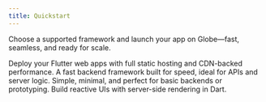 ```yaml
---
title: Quickstart
---
```


Choose a supported framework and launch your app on Globe—fast, seamless, and ready for scale.

<CardGroup>
  <Card title="Flutter Web" href="/frameworks/flutter-web">
    Deploy your Flutter web apps with full static hosting and CDN-backed
    performance.
  </Card>
  <Card title="Dart Frog" href="/frameworks/dart-frog">
    A fast backend framework built for speed, ideal for APIs and server logic.
  </Card>
  <Card title="Dart Shelf" href="/frameworks/shelf-server">
    Simple, minimal, and perfect for basic backends or prototyping.
  </Card>
  <Card title="Jaspr" href="/frameworks/jaspr">
    Build reactive UIs with server-side rendering in Dart.
  </Card>
</CardGroup>
